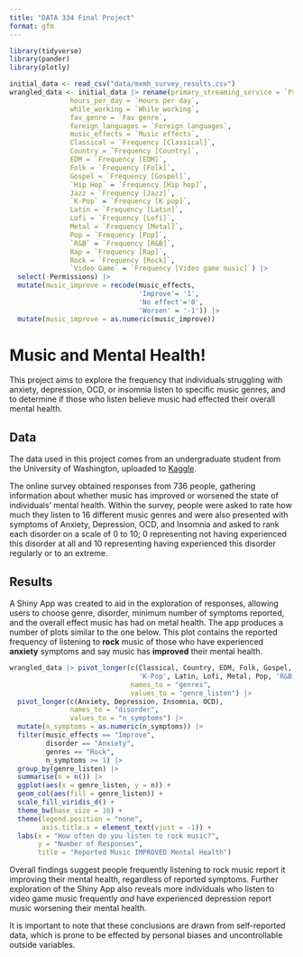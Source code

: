 ```yaml
---
title: "DATA 334 Final Project"
format: gfm
---
```


```r
library(tidyverse)
library(pander)
library(plotly)
```


```r
initial_data <- read_csv("data/mxmh_survey_results.csv")
wrangled_data <- initial_data |> rename(primary_streaming_service = `Primary streaming service`,
               hours_per_day = `Hours per day`,
               while_working = `While working`,
               fav_genre = `Fav genre`,
               foreign_languages = `Foreign languages`,
               music_effects = `Music effects`,
               Classical = `Frequency [Classical]`,
               Country = `Frequency [Country]`,
               EDM = `Frequency [EDM]`,
               Folk = `Frequency [Folk]`,
               Gospel = `Frequency [Gospel]`,
               `Hip Hop` = `Frequency [Hip hop]`,
               Jazz = `Frequency [Jazz]`,
               `K-Pop` = `Frequency [K pop]`,
               Latin = `Frequency [Latin]`,
               Lofi = `Frequency [Lofi]`,
               Metal = `Frequency [Metal]`,
               Pop = `Frequency [Pop]`,
               `R&B` = `Frequency [R&B]`,
               Rap = `Frequency [Rap]`,
               Rock = `Frequency [Rock]`,
               `Video Game` = `Frequency [Video game music]`) |>
  select(-Permissions) |> 
  mutate(music_improve = recode(music_effects, 
                                'Improve'= '1', 
                                'No effect'='0', 
                                'Worsen' = '-1')) |>
  mutate(music_improve = as.numeric(music_improve))
```

# **Music and Mental Health!**

This project aims to explore the frequency that individuals struggling with anxiety, depression, OCD, or insomnia listen to specific music genres, and to determine if those who listen believe music had effected their overall mental health. 

## Data

The data used in this project comes from an undergraduate student from the University of Washington, uploaded to [Kaggle](https://www.kaggle.com/datasets/catherinerasgaitis/mxmh-survey-results?resource=download). 

The online survey obtained responses from 736 people, gathering information about whether music has improved or worsened the state of individuals’ mental health. Within the survey, people were asked to rate how much they listen to 16 different music genres and were also presented with symptoms of Anxiety, Depression, OCD, and Insomnia and asked to rank each disorder on a scale of 0 to 10; 0 representing not having experienced this disorder at all and 10 representing having experienced this disorder regularly or to an extreme.

## Results

A Shiny App was created to aid in the exploration of responses, allowing users to choose genre, disorder, minimum number of symptoms reported, and the overall effect music has had on metal health. The app produces a number of plots similar to the one below. This plot contains the reported frequency of listening to **rock** music of those who have experienced **anxiety** symptoms and say music has **improved** their mental health.

```r
wrangled_data |> pivot_longer(c(Classical, Country, EDM, Folk, Gospel, `Hip Hop`, Jazz, 
                                'K-Pop', Latin, Lofi, Metal, Pop, 'R&B', Rap, Rock, 'Video Game'),
                              names_to = "genres", 
                              values_to = "genre_listen") |>
  pivot_longer(c(Anxiety, Depression, Insomnia, OCD), 
               names_to = "disorder", 
               values_to = "n_symptoms") |>
  mutate(n_symptoms = as.numeric(n_symptoms)) |>
  filter(music_effects == "Improve",
         disorder == "Anxiety",
         genres == "Rock",
         n_symptoms >= 1) |>
  group_by(genre_listen) |>
  summarise(n = n()) |>
  ggplot(aes(x = genre_listen, y = n)) +
  geom_col(aes(fill = genre_listen)) +
  scale_fill_viridis_d() +
  theme_bw(base_size = 16) +
  theme(legend.position = "none",
        axis.title.x = element_text(vjust = -1)) +
  labs(x = "How often do you listen to rock music?",
       y = "Number of Responses",
       title = "Reported Music IMPROVED Mental Health")
```

Overall findings suggest people frequently listening to rock music report it improving their mental health, regardless of reported symptoms. Further exploration of the Shiny App also reveals more individuals who listen to video game music frequently *and* have experienced depression report music worsening their mental health.

It is important to note that these conclusions are drawn from self-reported data, which is prone to be effected by personal biases and uncontrollable outside variables.


